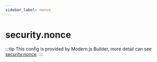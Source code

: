 ```yaml
---
sidebar_label: nonce
---
```


# security.nonce

:::tip
This config is provided by Modern.js Builder, more detail can see [security.nonce](https://modernjs.dev/builder/en/api/config-security.html#securitynonce).
:::


<Main />
